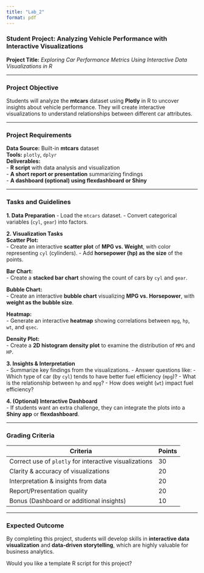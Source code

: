 ```yaml
---
title: "Lab_2"
format: pdf
---
```


### **Student Project: Analyzing Vehicle Performance with Interactive Visualizations**
**Project Title:** *Exploring Car Performance Metrics Using Interactive Data Visualizations in R*

---

### **Project Objective**  
Students will analyze the **mtcars** dataset using **Plotly** in R to uncover insights about vehicle performance. They will create interactive visualizations to understand relationships between different car attributes.

---

### **Project Requirements**  
**Data Source:** Built-in **mtcars** dataset  
**Tools:** `plotly`, `dplyr`  
**Deliverables:**  
   - **R script** with data analysis and visualization  
   - **A short report or presentation** summarizing findings  
   - **A dashboard (optional) using flexdashboard or Shiny**

---

### **Tasks and Guidelines**  

**1. Data Preparation**
- Load the `mtcars` dataset.
- Convert categorical variables (`cyl`, `gear`) into factors.

**2. Visualization Tasks**  
**Scatter Plot:**  
- Create an interactive **scatter plot** of **MPG vs. Weight**, with color representing `cyl` (cylinders).
- Add **horsepower (hp) as the size** of the points.

**Bar Chart:**  
- Create a **stacked bar chart** showing the count of cars by `cyl` and `gear`.

**Bubble Chart:**  
- Create an interactive **bubble chart** visualizing **MPG vs. Horsepower**, with **weight as the bubble size**.

**Heatmap:**  
- Generate an interactive **heatmap** showing correlations between `mpg`, `hp`, `wt`, and `qsec`.

**Density Plot:**  
- Create a **2D histogram density plot** to examine the distribution of `MPG` and `HP`.

**3. Insights & Interpretation**  
- Summarize key findings from the visualizations.
- Answer questions like:
  - Which type of car (by `cyl`) tends to have better fuel efficiency (`mpg`)?
  - What is the relationship between `hp` and `mpg`?
  - How does weight (`wt`) impact fuel efficiency?

**4. (Optional) Interactive Dashboard**  
- If students want an extra challenge, they can integrate the plots into a **Shiny app** or **flexdashboard**.

---

### **Grading Criteria**
| Criteria | Points |
|----------|--------|
| Correct use of `plotly` for interactive visualizations | 30 |
| Clarity & accuracy of visualizations | 20 |
| Interpretation & insights from data | 20 |
| Report/Presentation quality | 20 |
| Bonus (Dashboard or additional insights) | 10 |

---

### **Expected Outcome**
By completing this project, students will develop skills in **interactive data visualization** and **data-driven storytelling**, which are highly valuable for business analytics.

Would you like a template R script for this project?